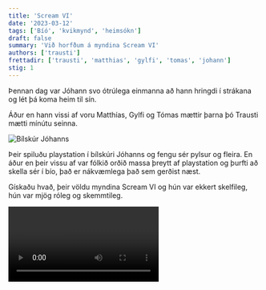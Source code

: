 ```yaml
---
title: 'Scream VI'
date: '2023-03-12'
tags: ['Bíó', 'kvikmynd', 'heimsókn']
draft: false
summary: 'Við horfðum á myndina Scream VI'
authors: ['trausti']
frettadir: ['trausti', 'matthias', 'gylfi', 'tomas', 'johann']
stig: 1
---
```


Þennan dag var Jóhann svo ótrúlega einmanna að hann hringdi í strákana og lét þá koma heim til sín.

Áður en hann vissi af voru Matthías, Gylfi og Tómas mættir þarna þó Trausti mætti mínútu seinna.

![Bílskúr Jóhanns](/static/images/faerslur/fretta-upp-vefsiduna/skur-johanns.jpg)

Þeir spiluðu playstation í bílskúri Jóhanns og fengu sér pylsur og fleira. En áður en þeir vissu af var fólkið orðið massa
þreytt af playstation og þurfti að skella sér í bío, það er nákvæmlega það sem gerðist næst.

Gískaðu hvað, þeir völdu myndina Scream VI og hún var ekkert skelfileg, hún var mjög róleg og skemmtileg.

<Video id="RDNuSWfTlnQ" />

<Grid>
  <GridItem>![Mynd af strákunum](/static/images/faerslur/fretta-upp-vefsiduna/1.jpg)</GridItem>
  <GridItem>![Mynd af strákunum](/static/images/faerslur/fretta-upp-vefsiduna/2.jpg)</GridItem>
</Grid>

<Video id="fVGFBeBlio4" />

Strákarnir skemmtu sér mjög mikið í bíóinu að þeir fóru allir heim hressir og kátir með morð á heilanum.
